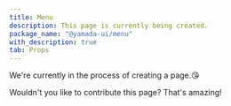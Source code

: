 ```yaml
---
title: Menu
description: This page is currently being created.
package_name: "@yamada-ui/menu"
with_description: true
tab: Props
---
```


We're currently in the process of creating a page.😘

Wouldn't you like to contribute this page? That's amazing!
